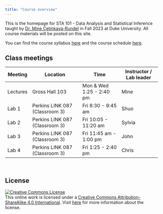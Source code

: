 ```yaml
---
title: "Course overview"
---
```


This is the homepage for STA 101 - Data Analysis and Statistical Inference taught by [Dr. Mine Çetinkaya-Rundel](http://mine-cr.com/) in Fall 2023 at Duke University. All course materials will be posted on this site.

You can find the course syllabus [here](/syllabus) and the course schedule [here](/).

## Class meetings

| Meeting  | Location                       | Time                     | Instructor / Lab leader |
|----------|--------------------------------|--------------------------|-------------------------|
| Lectures | Gross Hall 103                 | Mon & Wed 1:25 - 2:40 pm | Mine                    |
| Lab 1    | Perkins LINK 087 (Classroom 3) | Fri 8:30 - 9:45 am       | Shuo                    |
| Lab 2    | Perkins LINK 087 (Classroom 3) | Fri 10:05 - 11:20 am     | Sylvia                  |
| Lab 3    | Perkins LINK 087 (Classroom 3) | Fri 11:45 am - 1:00 pm   | John                    |
| Lab 4    | Perkins LINK 087 (Classroom 3) | Fri 1:25 - 2:40 pm       | Chris                   |

<br>

## **License**

[![Creative Commons License](https://licensebuttons.net/l/by-sa/4.0/88x31.png){alt="Creative Commons License"}](https://creativecommons.org/licenses/by-sa/4.0/)\
This online work is licensed under a [Creative Commons Attribution-ShareAlike 4.0 International](https://creativecommons.org/licenses/by-sa/4.0/). Visit [here](https://github.com/dukestatsciintrods/blob/master/LICENSE.md) for more information about the license.
